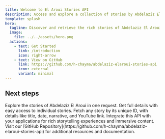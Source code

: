 ```yaml
---
title: Welcome to El Aroui Stories API
description: Access and explore a collection of stories by Abdelaziz El Aroui through our API.
template: splash
hero:
  tagline: Discover and retrieve the rich stories of Abdelaziz El Aroui.
  image:
    file: ../../assets/hero.png
  actions:
    - text: Get Started
      link: /introduction
      icon: right-arrow
    - text: View on GitHub
      link: https://github.com/h-chayma/abdelaziz-elaroui-stories-api
      icon: external
      variant: minimal
---
```



## Next steps

<CardGrid stagger>
	<Card title="About the API" icon="information">
		Explore the stories of Abdelaziz El Aroui in one request. Get full details with easy access to individual stories.
	</Card>
	<Card title="Retrieve Story Details" icon="magnifier">
		Fetch any story by its unique ID, with details like title, date, narrative, and YouTube link.
	</Card>
	<Card title="Integrate Seamlessly" icon="seti:html">
		Integrate this API with your applications for rich storytelling experiences and immersive content.
	</Card>
	<Card title="Access More on GitHub" icon="open-book">
		Visit our [GitHub Repository](https://github.com/h-chayma/abdelaziz-elaroui-stories-api) for additional resources and documentation.
	</Card>
</CardGrid>
